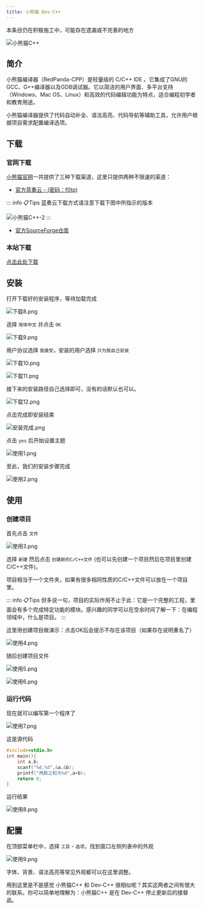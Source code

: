 ```yaml
---
title: 小熊猫 Dev-C++
---
```


<Callout type="warning">
本条目仍在积极施工中，可能存在遗漏或不完善的地方
</Callout>

![小熊猫C++](images/red-panda/rc-1.png)

## 简介

小熊猫编译器（RedPanda-CPP）是轻量级的 C/C++ IDE 。它集成了GNU的GCC、G++编译器以及GDB调试器。它以简洁的用户界面、多平台支持（Windows、Mac OS、Linux）和高效的代码编辑功能为特点，适合编程初学者和教育用途。

小熊猫编译器提供了代码自动补全、语法高亮、代码导航等辅助工具，允许用户根据项目需求配置编译选项。

## 下载

### 官网下载

[小熊猫官网](http://royqh.net/redpandacpp/download/)一共提供了三种下载渠道，这里只提供两种不限速的渠道：

- [官方蓝奏云 - (密码：f0tp)](https://wwe.lanzoui.com/b01os0mwd)

::: info :clipboard:Tips
蓝奏云下载方式请注意下载下图中所指示的版本

![小熊猫C++-2](images/red-panda/rc-2.png)
:::

- [官方SourceForge仓库](https://sourceforge.net/projects/redpanda-cpp/files/v3.1/RedPanda.C%2B%2B.3.1.win64.MinGW64_11.4.Setup.exe/download)

### 本站下载

[点击此处下载](/download)

## 安装

打开下载好的安装程序，等待加载完成

![下载8.png](images/red-panda/下载8.png)

选择 `简体中文` 并点击 `OK`

![下载9.png](images/red-panda/下载9.png)

用户协议选择 `我接受`，安装的用户选择 `只为我自己安装`

![下载10.png](images/red-panda/下载10.png)

![下载11.png](images/red-panda/下载11.png)

接下来的安装路径自己选择即可，没有的话默认也可以。

![下载12.png](images/red-panda/下载12.png)

点击完成即安装结束

![安装完成.png](images/red-panda/安装完成.png)

点击 `yes` 后开始设置主题

![使用1.png](images/red-panda/使用1.png)

至此，我们的安装步骤完成

![使用2.png](images/red-panda/使用2.png)

## 使用

### 创建项目

首先点击 `文件`

![使用3.png](images/red-panda/使用3.png)

选择 `新建` 然后点击 `创建新的C/C++文件` (也可以先创建一个项目然后在项目里创建C/C++文件)。

项目相当于一个文件夹，如果有很多相同性质的C/C++文件可以放在一个项目里。

::: info :clipboard:Tips
但多说一句，项目的实际作用不止于此：它是一个完整的工程，里面会有多个完成特定功能的模块。感兴趣的同学可以在空余时间了解一下：在编程领域中，什么是项目。
:::

这里用创建项目做演示：点击OK后会提示不存在该项目（如果存在说明重名了）

![使用4.png](images/red-panda/使用4.png)

随后创建项目文件

![使用5.png](images/red-panda/使用5.png)

![使用6.png](images/red-panda/使用6.png)

### 运行代码

现在就可以编写第一个程序了

![使用7.png](images/red-panda/使用7.png)

这是源代码

```c lineNumbers title="example.c" title="example.c"
#include<stdio.h>
int main(){
	int a,b;
	scanf("%d,%d",&a,&b);
	printf("两数之和为%d",a+b);
	return 0;
}
```
运行结果

![使用8.png](images/red-panda/使用8.png)

## 配置

在顶部菜单栏中，选择 `工具` - `选项`，找到窗口左侧列表中的外观

![使用9.png](images/red-panda/使用9.png)

字体、背景、语法高亮等常见外观都可以在这里调整。

<Callout title="Tips">
用到这里是不是感觉 小熊猫C++ 和 Dev-C++ 很相似呢？其实这两者之间有很大的联系。你可以简单地理解为：小熊猫C++ 是在 Dev-C++ 停止更新后的接替品。
</Callout>

